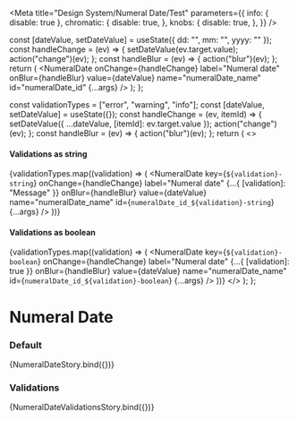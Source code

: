 

<Meta
  title="Design System/Numeral Date/Test"
  parameters={{
    info: { disable: true },
    chromatic: {
      disable: true,
    },
    knobs: {
      disable: true,
    },
  }}
/>

  const [dateValue, setDateValue] = useState({ dd: "", mm: "", yyyy: "" });
  const handleChange = (ev) => {
    setDateValue(ev.target.value);
    action("change")(ev);
  };
  const handleBlur = (ev) => {
    action("blur")(ev);
  };
  return (
    <Box mt="120px">
      <NumeralDate
        onChange={handleChange}
        label="Numeral date"
        onBlur={handleBlur}
        value={dateValue}
        name="numeralDate_name"
        id="numeralDate_id"
        {...args}
      />
    </Box>
  );
};

  const validationTypes = ["error", "warning", "info"];
  const [dateValue, setDateValue] = useState({});
  const handleChange = (ev, itemId) => {
    setDateValue({ ...dateValue, [itemId]: ev.target.value });
    action("change")(ev);
  };
  const handleBlur = (ev) => {
    action("blur")(ev);
  };
  return (
    <>
      <h4>Validations as string</h4>
      {validationTypes.map((validation) => (
        <NumeralDate
          key={`${validation}-string`}
          onChange={handleChange}
          label="Numeral date"
          {...{ [validation]: "Message" }}
          onBlur={handleBlur}
          value={dateValue}
          name="numeralDate_name"
          id={`numeralDate_id_${validation}-string`}
          {...args}
        />
      ))}
      <h4>Validations as boolean</h4>
      {validationTypes.map((validation) => (
        <NumeralDate
          key={`${validation}-boolean`}
          onChange={handleChange}
          label="Numeral date"
          {...{ [validation]: true }}
          onBlur={handleBlur}
          value={dateValue}
          name="numeralDate_name"
          id={`numeralDate_id_${validation}-boolean`}
          {...args}
        />
      ))}
    </>
  );
};

# Numeral Date

### Default

<Preview>
  <Story
    name="default"
    args={{
      dateFormat: ["dd", "mm", "yyyy"],
    }}
  >
    {NumeralDateStory.bind({})}
  </Story>
</Preview>

### Validations

<Preview>
  <Story
    name="validations"
    args={{
      dateFormat: ["dd", "mm", "yyyy"],
    }}
  >
    {NumeralDateValidationsStory.bind({})}
  </Story>
</Preview>
